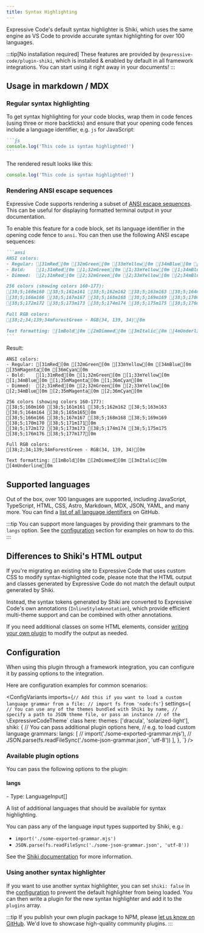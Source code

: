 ```yaml
---
title: Syntax Highlighting
---
```



Expressive Code's default syntax highlighter is Shiki, which uses the same engine as VS Code to provide accurate syntax highlighting for over 100 languages.

:::tip[No installation required]
These features are provided by `@expressive-code/plugin-shiki`, which is installed & enabled by default in all framework integrations. You can start using it right away in your documents!
:::

## Usage in markdown / MDX

### Regular syntax highlighting

To get syntax highlighting for your code blocks, wrap them in code fences (using three or more backticks) and ensure that your opening code fences include a language identifier, e.g. `js` for JavaScript:

````md title="example.md" ins=/^([^a-z]{3}.*)/
```js
console.log('This code is syntax highlighted!')
```
````

The rendered result looks like this:
```js
console.log('This code is syntax highlighted!')
```

### Rendering ANSI escape sequences

Expressive Code supports rendering a subset of [ANSI escape sequences](https://en.wikipedia.org/wiki/ANSI_escape_code). This can be useful for displaying formatted terminal output in your documentation.

To enable this feature for a code block, set its language identifier in the opening code fence to `ansi`. You can then use the following ANSI escape sequences:

````md title="ansi-example.md" ins="ansi"
```ansi
ANSI colors:
- Regular: [31mRed[0m [32mGreen[0m [33mYellow[0m [34mBlue[0m [35mMagenta[0m [36mCyan[0m
- Bold:    [1;31mRed[0m [1;32mGreen[0m [1;33mYellow[0m [1;34mBlue[0m [1;35mMagenta[0m [1;36mCyan[0m
- Dimmed:  [2;31mRed[0m [2;32mGreen[0m [2;33mYellow[0m [2;34mBlue[0m [2;35mMagenta[0m [2;36mCyan[0m

256 colors (showing colors 160-177):
[38;5;160m160 [38;5;161m161 [38;5;162m162 [38;5;163m163 [38;5;164m164 [38;5;165m165[0m
[38;5;166m166 [38;5;167m167 [38;5;168m168 [38;5;169m169 [38;5;170m170 [38;5;171m171[0m
[38;5;172m172 [38;5;173m173 [38;5;174m174 [38;5;175m175 [38;5;176m176 [38;5;177m177[0m

Full RGB colors:
[38;2;34;139;34mForestGreen - RGB(34, 139, 34)[0m

Text formatting: [1mBold[0m [2mDimmed[0m [3mItalic[0m [4mUnderline[0m
```
````

Result:

```ansi
ANSI colors:
- Regular: [31mRed[0m [32mGreen[0m [33mYellow[0m [34mBlue[0m [35mMagenta[0m [36mCyan[0m
- Bold:    [1;31mRed[0m [1;32mGreen[0m [1;33mYellow[0m [1;34mBlue[0m [1;35mMagenta[0m [1;36mCyan[0m
- Dimmed:  [2;31mRed[0m [2;32mGreen[0m [2;33mYellow[0m [2;34mBlue[0m [2;35mMagenta[0m [2;36mCyan[0m

256 colors (showing colors 160-177):
[38;5;160m160 [38;5;161m161 [38;5;162m162 [38;5;163m163 [38;5;164m164 [38;5;165m165[0m
[38;5;166m166 [38;5;167m167 [38;5;168m168 [38;5;169m169 [38;5;170m170 [38;5;171m171[0m
[38;5;172m172 [38;5;173m173 [38;5;174m174 [38;5;175m175 [38;5;176m176 [38;5;177m177[0m

Full RGB colors:
[38;2;34;139;34mForestGreen - RGB(34, 139, 34)[0m

Text formatting: [1mBold[0m [2mDimmed[0m [3mItalic[0m [4mUnderline[0m
```

## Supported languages

Out of the box, over 100 languages are supported, including JavaScript, TypeScript, HTML, CSS, Astro, Markdown, MDX, JSON, YAML, and many more. You can find a [list of all language identifiers](https://github.com/antfu/textmate-grammars-themes/blob/main/packages/tm-grammars/README.md) on GitHub.

:::tip
You can support more languages by providing their grammars to the `langs` option. See the [configuration](#configuration) section for examples on how to do this.
:::

## Differences to Shiki's HTML output

If you're migrating an existing site to Expressive Code that uses custom CSS to modify syntax-highlighted code, please note that the HTML output and classes generated by Expressive Code do not match the default output generated by Shiki.

Instead, the syntax tokens generated by Shiki are converted to Expressive Code's own annotations (`InlineStyleAnnotation`), which provide efficient multi-theme support and can be combined with other annotations.

If you need additional classes on some HTML elements, consider [writing your own plugin](/guides/developing-plugins/) to modify the output as needed.

## Configuration

When using this plugin through a framework integration, you can configure it by passing options to the integration.

Here are configuration examples for common scenarios:

<ConfigVariants
  imports={`
    // Add this if you want to load a custom language grammar from a file:
    // import fs from 'node:fs'
  `}
  settings={`
    // You can use any of the themes bundled with Shiki by name,
    // specify a path to JSON theme file, or pass an instance
    // of the \`ExpressiveCodeTheme\` class here:
    themes: ['dracula', 'solarized-light'],
    shiki: {
      // You can pass additional plugin options here,
      // e.g. to load custom language grammars:
      langs: [
        // import('./some-exported-grammar.mjs'),
        // JSON.parse(fs.readFileSync('./some-json-grammar.json', 'utf-8'))
      ],
    },
  `}
/>

### Available plugin options

You can pass the following options to the plugin:

#### langs

<PropertySignature>
- Type: LanguageInput[]
</PropertySignature>

A list of additional languages that should be available for syntax highlighting.

You can pass any of the language input types supported by Shiki, e.g.:
- `import('./some-exported-grammar.mjs')`
- `JSON.parse(fs.readFileSync('./some-json-grammar.json', 'utf-8'))`

See the [Shiki documentation](https://shiki.style/guide/load-lang) for more information.

### Using another syntax highlighter

If you want to use another syntax highlighter, you can set `shiki: false` in the [configuration](#configuration) to prevent the default highlighter from being loaded. You can then write a plugin for the new syntax highlighter and add it to the `plugins` array.

:::tip
If you publish your own plugin package to NPM, please [let us know on GitHub](https://github.com/expressive-code/expressive-code/issues). We'd love to showcase high-quality community plugins.
:::
